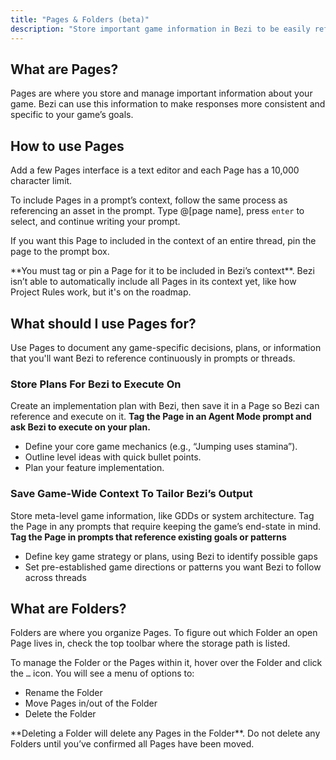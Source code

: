 ```yaml
---
title: "Pages & Folders (beta)"
description: "Store important game information in Bezi to be easily referenced across threads for consistent and specific output."
---
```


## What are Pages?

Pages are where you store and manage important information about your game. Bezi can use this information to make responses more consistent and specific to your game’s goals.

## How to use Pages

Add a few Pages interface is a text editor and each Page has a 10,000 character limit.

To include Pages in a prompt’s context, follow the same process as referencing an asset in the prompt. Type @[page name], press `enter` to select, and continue writing your prompt.

If you want this Page to included in the context of an entire thread, pin the page to the prompt box.

<Warning>
  **You must tag or pin a Page for it to be included in Bezi’s context**. Bezi isn’t able to automatically include all Pages in its context yet, like how Project Rules work, but it's on the roadmap.
</Warning>

## What should I use Pages for?

Use Pages to document any game-specific decisions, plans, or information that you'll want Bezi to reference continuously in prompts or threads.

### **Store Plans For Bezi to Execute On**

Create an implementation plan with Bezi, then save it in a Page so Bezi can reference and execute on it. **Tag the Page in an Agent Mode prompt and ask Bezi to execute on your plan.**

- Define your core game mechanics (e.g., “Jumping uses stamina”).
- Outline level ideas with quick bullet points.
- Plan your feature implementation.

### **Save Game-Wide Context To Tailor Bezi’s Output**

Store meta-level game information, like GDDs or system architecture. Tag the Page in any prompts that require keeping the game’s end-state in mind. **Tag the Page in prompts that reference existing goals or patterns**

- Define key game strategy or plans, using Bezi to identify possible gaps
- Set pre-established game directions or patterns you want Bezi to follow across threads

## What are Folders?

Folders are where you organize Pages. To figure out which Folder an open Page lives in, check the top toolbar where the storage path is listed.

To manage the Folder or the Pages within it, hover over the Folder and click the `…` icon. You will see a menu of options to:

- Rename the Folder
- Move Pages in/out of the Folder
- Delete the Folder

<Warning>
  **Deleting a Folder will delete any Pages in the Folder**. Do not delete any Folders until you’ve confirmed all Pages have been moved.
</Warning>